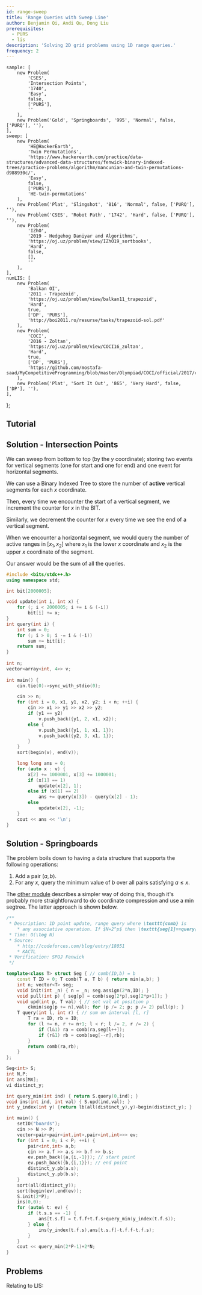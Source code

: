 ```yaml
---
id: range-sweep
title: 'Range Queries with Sweep Line'
author: Benjamin Qi, Andi Qu, Dong Liu
prerequisites:
  - PURS
  - lis
description: 'Solving 2D grid problems using 1D range queries.'
frequency: 2
---
```


	sample: [
		new Problem(
			'CSES',
			'Intersection Points',
			'1740',
			'Easy',
			false,
			['PURS'],
			''
		),
		new Problem('Gold', 'Springboards', '995', 'Normal', false, ['PURQ'], ''),
	],
	sweep: [
		new Problem(
			'HE@HackerEarth',
			'Twin Permutations',
			'https://www.hackerearth.com/practice/data-structures/advanced-data-structures/fenwick-binary-indexed-trees/practice-problems/algorithm/mancunian-and-twin-permutations-d988930c/',
			'Easy',
			false,
			['PURS'],
			'HE-twin-permutations'
		),
		new Problem('Plat', 'Slingshot', '816', 'Normal', false, ['PURQ'], ''),
		new Problem('CSES', 'Robot Path', '1742', 'Hard', false, ['PURQ'], ''),
		new Problem(
			'IZhO',
			'2019 - Hedgehog Daniyar and Algorithms',
			'https://oj.uz/problem/view/IZhO19_sortbooks',
			'Hard',
			false,
			[],
			''
		),
	],
	numLIS: [
		new Problem(
			'Balkan OI',
			'2011 - Trapezoid',
			'https://oj.uz/problem/view/balkan11_trapezoid',
			'Hard',
			true,
			['DP', 'PURS'],
			'http://boi2011.ro/resurse/tasks/trapezoid-sol.pdf'
		),
		new Problem(
			'COCI',
			'2016 - Zoltan',
			'https://oj.uz/problem/view/COCI16_zoltan',
			'Hard',
			true,
			['DP', 'PURS'],
			'https://github.com/mostafa-saad/MyCompetitiveProgramming/blob/master/Olympiad/COCI/official/2017/contest3_solutions/solutions.pdf'
		),
		new Problem('Plat', 'Sort It Out', '865', 'Very Hard', false, ['DP'], ''),
	],
};

<FocusProblem problem={problems.sample[0]} />

<FocusProblem problem={problems.sample[1]} />

## Tutorial

<IncompleteSection />

## Solution - Intersection Points

We can sweep from bottom to top (by the $y$ coordinate); storing two events for vertical segments (one for start and one for end) and one event for horizontal segments.

We can use a Binary Indexed Tree to store the number of **active** vertical segments for each $x$ coordinate.

Then, every time we encounter the start of a vertical segment, we increment the counter for $x$ in the BIT.

Similarly, we decrement the counter for $x$ every time we see the end of a vertical segment.

When we encounter a horizontal segment, we would query the number of active ranges in $[x_1, x_2]$ where $x_1$ is the lower $x$ coordinate and $x_2$ is the upper $x$ coordinate of the segment.

Our answer would be the sum of all the queries.

<LanguageSection>

<CPPSection>

```cpp
#include <bits/stdc++.h>
using namespace std;

int bit[2000005];

void update(int i, int x) {
	for (; i < 2000005; i += i & (-i))
		bit[i] += x;
}
int query(int i) {
	int sum = 0;
	for (; i > 0; i -= i & (-i))
		sum += bit[i];
	return sum;
}
 
int n;
vector<array<int, 4>> v;
 
int main() {
	cin.tie(0)->sync_with_stdio(0);

	cin >> n;
	for (int i = 0, x1, y1, x2, y2; i < n; ++i) {
		cin >> x1 >> y1 >> x2 >> y2;
		if (y1 == y2)
			v.push_back({y1, 2, x1, x2});
		else {
			v.push_back({y1, 1, x1, 1});
			v.push_back({y2, 3, x1, 1});
		}
	}
	sort(begin(v), end(v));

	long long ans = 0;
	for (auto x : v) {
		x[2] += 1000001, x[3] += 1000001;
		if (x[1] == 1)
			update(x[2], 1);
		else if (x[1] == 2)
			ans += query(x[3]) - query(x[2] - 1);
		else
			update(x[2], -1);
	}
	cout << ans << '\n';
}
```

</CPPSection>

</LanguageSection>

## Solution - Springboards

<IncompleteSection />

The problem boils down to having a data structure that supports the following operations:

1. Add a pair $(a,b)$.
2. For any $x$, query the minimum value of $b$ over all pairs satisfying $a\le x$.

The [other module](/adv/springboards) describes a simpler way of doing this, though it's probably more straightforward to do coordinate compression and use a min segtree. The latter approach is shown below.

```cpp
/**
 * Description: 1D point update, range query where \texttt{comb} is
 	* any associative operation. If $N=2^p$ then \texttt{seg[1]==query(0,N-1)}.
 * Time: O(\log N)
 * Source:
	* http://codeforces.com/blog/entry/18051
	* KACTL
 * Verification: SPOJ Fenwick
 */

template<class T> struct Seg { // comb(ID,b) = b
	const T ID = 0; T comb(T a, T b) { return min(a,b); }
	int n; vector<T> seg;
	void init(int _n) { n = _n; seg.assign(2*n,ID); }
	void pull(int p) { seg[p] = comb(seg[2*p],seg[2*p+1]); }
	void upd(int p, T val) { // set val at position p
		ckmin(seg[p += n],val); for (p /= 2; p; p /= 2) pull(p); }
	T query(int l, int r) {	// sum on interval [l, r]
		T ra = ID, rb = ID;
		for (l += n, r += n+1; l < r; l /= 2, r /= 2) {
			if (l&1) ra = comb(ra,seg[l++]);
			if (r&1) rb = comb(seg[--r],rb);
		}
		return comb(ra,rb);
	}
};

Seg<int> S;
int N,P;
int ans[MX];
vi distinct_y;

int query_min(int ind) { return S.query(0,ind); }
void ins(int ind, int val) { S.upd(ind,val); }
int y_index(int y) {return lb(all(distinct_y),y)-begin(distinct_y); }

int main() {
	setIO("boards");
	cin >> N >> P;
	vector<pair<pair<int,int>,pair<int,int>>> ev;
	for (int i = 0; i < P; ++i) {
		pair<int,int> a,b;
		cin >> a.f >> a.s >> b.f >> b.s;
		ev.push_back({a,{i,-1}}); // start point
		ev.push_back({b,{i,1}}); // end point
		distinct_y.pb(a.s);
		distinct_y.pb(b.s);
	}
	sort(all(distinct_y));
	sort(begin(ev),end(ev));
	S.init(2*P);
	ins(0,0);
	for (auto& t: ev) {
		if (t.s.s == -1) {
			ans[t.s.f] = t.f.f+t.f.s+query_min(y_index(t.f.s));
		} else {
			ins(y_index(t.f.s),ans[t.s.f]-t.f.f-t.f.s);
		}
	}
	cout << query_min(2*P-1)+2*N;
}
```

## Problems

<Problems problems={problems.sweep} />

Relating to LIS:

<Problems problems={problems.numLIS} />
